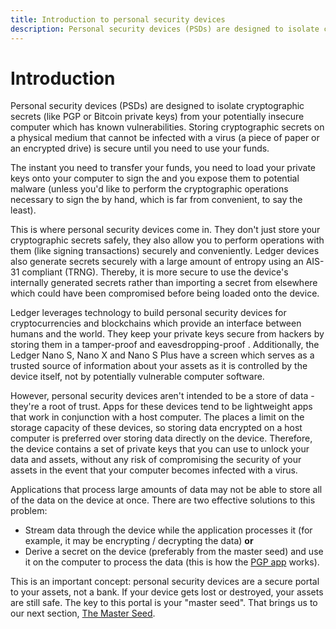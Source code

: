 ```yaml
---
title: Introduction to personal security devices
description: Personal security devices (PSDs) are designed to isolate cryptographic secrets (like PGP or Bitcoin private keys) from your potentially insecure computer which has known vulnerabilities.
---
```




# Introduction

Personal security devices (PSDs) are designed to isolate cryptographic secrets (like PGP or Bitcoin private keys) from your potentially insecure computer which has known vulnerabilities. Storing cryptographic secrets on a physical medium that cannot be infected with a virus (a piece of paper or an encrypted drive) is secure until you need to use your funds.

The instant you need to transfer your funds, you need to load your private keys onto your computer to sign the <Glossary word="transaction"></Glossary> and you expose them to potential malware (unless you'd like to perform the cryptographic operations necessary to sign the <Glossary word="transaction"></Glossary> by hand, which is far from convenient, to say the least).

This is where personal security devices come in. They don't just store your cryptographic secrets safely, they also allow you to perform operations with them (like signing transactions) securely and conveniently. Ledger devices also generate secrets securely with a large amount of entropy using an AIS-31 compliant <Glossary word="true random number generator"></Glossary> (TRNG). Thereby, it is more secure to use the device's internally generated secrets rather than importing a secret from elsewhere which could have been compromised before being loaded onto the device.

Ledger leverages <Glossary word="Secure Element"></Glossary> technology to build personal security devices for cryptocurrencies and blockchains which provide an interface between humans and the <Glossary word="blockchain"></Glossary> world. They keep your private keys secure from hackers by storing them in a tamper-proof and eavesdropping-proof <Glossary word="Secure Element"></Glossary>. Additionally, the Ledger Nano S, Nano X and Nano S Plus have a screen which serves as a trusted source of information about your assets as it is controlled by the device itself, not by potentially vulnerable computer software.

However, personal security devices aren't intended to be a store of data -they're a root of trust. Apps for these devices tend to be lightweight apps that work in conjunction with a host computer. The <Glossary word="Secure Element"></Glossary> places a limit on the storage capacity of these devices, so storing data encrypted on a host computer is preferred over storing data directly on the device. Therefore, the device contains a set of private keys that you can use to unlock your data and assets, without any risk of compromising the security of your assets in the event that your computer becomes infected with a virus.

Applications that process large amounts of data may not be able to store all of the data on the device at once. There are two effective solutions to this problem:
- Stream data through the device while the application processes it (for example, it may be encrypting / decrypting the data)
**or**
- Derive a secret on the device (preferably from the master seed) and use it on the computer to process the data (this is how the [PGP app](https://github.com/LedgerHQ/blue-app-openpgp-card) works).

This is an important concept: personal security devices are a secure portal to your assets, not a bank. If your device gets lost or destroyed, your assets are still safe. The key to this portal is your "master seed". That brings us to our next section, [The Master Seed](./masterseed/).
